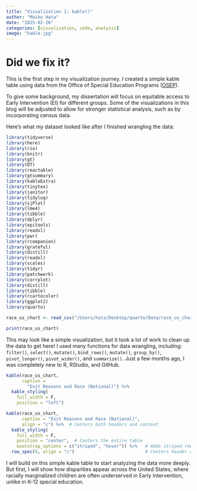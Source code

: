 ```yaml
---
title: "Visualization 1: kable()"
author: "Maiko Hata"
date: "2025-02-26"
categories: [visualization, code, analysis]
image: "kable.jpg"
---
```


# Did we fix it?

This is the first step in my visualization journey. I created a simple kable table using data from the Office of Special Education Programs ([OSEP](https://data.ed.gov/dataset/idea-section-618-data-products-static-tables-part-c)).

To give some background, my dissertation will focus on equitable access to Early Intervention (EI) for different groups. Some of the visualizations in this blog will be adjusted to allow for stronger statistical analysis, such as by incorporating census data.

Here’s what my dataset looked like after I finished wrangling the data:

```r
library(tidyverse)
library(here)
library(rio)
library(knitr)
library(gt)
library(DT)
library(reactable)
library(gtsummary)
library(kableExtra)
library(tinytex)
library(janitor)
library(tidylog)
library(sjPlot)
library(lme4)
library(tibble)
library(dplyr)
library(epitools)
library(readxl)
library(pwr)
library(rcompanion)
library(grateful)
library(distill)
library(readxl)
library(scales)
library(tidyr)
library(patchwork)
library(corrplot)
library(distill)
library(tibble)
library(rcartocolor)
library(ggplot2)
library(quarto)
```

```r
race_us_chart <- read_csv("/Users/hata/Desktop/quarto/Data/race_us_chart.csv")
```

```r
print(race_us_chart)
```

This may look like a simple visualization, but it took a lot of work to clean up the data to get here! I used many functions for data wrangling, including: `filter()`, `select()`, `mutate()`, `bind_rows()`, `mutate()`, `group_by()`, `pivot_longer()`, `pivot_wider()`, and `summarize()`. Just a few months ago, I was completely new to R, RStudio, and GitHub.

```r
kable(race_us_chart, 
      caption = 
        "Exit Reasons and Race (National)") %>% 
  kable_styling(
    full_width = F, 
    position = "left")
```

```r

kable(race_us_chart, 
      caption = "Exit Reasons and Race (National)", 
      align = "c") %>%  # Centers both headers and content
  kable_styling(
    full_width = F, 
    position = "center",  # Centers the entire table
    bootstrap_options = c("striped", "hover")) %>%   # Adds striped rows and hover effect
  row_spec(0, align = "c")                           # Centers header row

```

I will build on this simple kable table to start analyzing the data more deeply. But first, I will show how disparities appear across the United States, where racially marginalized children are often underserved in Early Intervention, unlike in K-12 special education.
